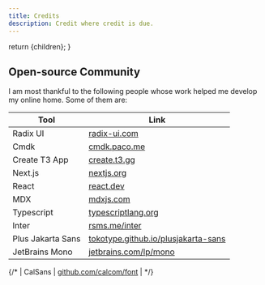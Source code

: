```yaml
---
title: Credits
description: Credit where credit is due.
---
```



  return <ContentLayout metadata={metadata}>{children}</ContentLayout>;
}

## Open-source Community

I am most thankful to the following people whose work helped me develop my online home. Some of them are:

| Tool              | Link                                                                               |
| ----------------- | ---------------------------------------------------------------------------------- |
| Radix UI          | [radix-ui.com](https://www.radix-ui.com)                                           |
| Cmdk              | [cmdk.paco.me](https://cmdk.paco.me/)                                              |
| Create T3 App     | [create.t3.gg](https://create.t3.gg)                                               |
| Next.js           | [nextjs.org](https://nextjs.org)                                                   |
| React             | [react.dev](https://react.dev)                                                     |
| MDX               | [mdxjs.com](https://mdxjs.com)                                                     |
| Typescript        | [typescriptlang.org](https://www.typescriptlang.org)                               |
| Inter             | [rsms.me/inter](https://rsms.me/inter)                                             |
| Plus Jakarta Sans | [tokotype.github.io/plusjakarta-sans](https://tokotype.github.io/plusjakarta-sans) |
| JetBrains Mono    | [jetbrains.com/lp/mono](https://www.jetbrains.com/lp/mono)                         |

{/* | CalSans           | [github.com/calcom/font](https://github.com/calcom/font)                           | */}
